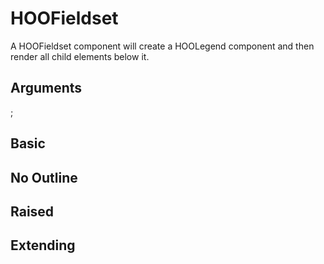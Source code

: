 
<Meta of={HooFieldsetStories} />

# HOOFieldset

A HOOFieldset component will create a HOOLegend component and then render all child elements below it.

## Arguments

<ArgTypes of={HOOFieldset} />

<HOOField>
  <HOOLabel label='My Field A' />
  <HOOInputDesc description='My field A description' />
  <HOOText value="Temp"/>
  <HOOValidationMsg validationMsg='My Validation Message'/>
</HOOField>
<HOOField>
  <HOOLabel label='My Field B' />
  <HOOInputDesc description='My field B description' />
  <HOOText value="Temp"/>
  <HOOValidationMsg validationMsg='My Validation Message'/>
</HOOField>
</HOOFieldset>;

## Basic

<Canvas>
  <Story of={HooFieldsetStories.Basic} />
</Canvas>

## No Outline

<Canvas>
  <Story of={HooFieldsetStories.NoOutline} />
</Canvas>

## Raised

<Canvas>
  <Story of={HooFieldsetStories.Raised} />
</Canvas>

## Extending

<Canvas>
  <Story of={HooFieldsetStories.Extending} />
</Canvas>
